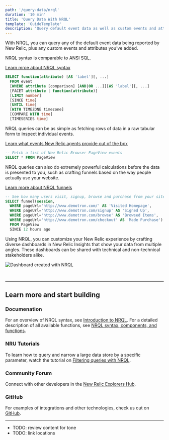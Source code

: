 ```yaml
---
path: '/query-data/nrql'
duration: '10 min'
title: 'Query Data With NRQL'
template: 'GuideTemplate'
description: 'Query default event data as well as custom events and attributes with our powerful, SQL-like query language. Start querying now.'
---
```


<Intro>

With NRQL, you can query any of the default event data being reported by New Relic, plus any custom events and attributes you’ve added.

</Intro>

<Steps>

<Step>

NRQL syntax is comparable to ANSI SQL.

[Learn mroe about NRQL syntax]()

```sql copy=false
SELECT function(attribute) [AS 'label'][, ...] 
  FROM event
  [WHERE attribute [comparison] [AND|OR ...]][AS 'label'][, ...]
  [FACET attribute | function(attribute)]
  [LIMIT number]
  [SINCE time]
  [UNTIL time]
  [WITH TIMEZONE timezone]
  [COMPARE WITH time]
  [TIMESERIES time]
```

</Step>

<Step>

NRQL queries can be as simple as fetching rows of data in a raw tabular form to inspect individual events.

[Learn what events New Relic agents provide out of the box]()

```sql
-- Fetch a list of New Relic Browser PageView events
SELECT * FROM PageView
```

</Step>

<Step>

NRQL queries can also do extremely powerful calculations before the data is presented to you, such as crafting funnels based on the way people actually use your website.

[Learn more about NRQL funnels]()

```sql
-- See how many users visit, signup, browse and purchase from your site as a funnel
SELECT funnel(session, 
  WHERE pageUrl='http://www.demotron.com/' AS 'Visited Homepage',
  WHERE pageUrl='http://www.demotron.com/signup' AS 'Signed Up', 
  WHERE pageUrl='http://www.demotron.com/browse' AS 'Browsed Items', 
  WHERE pageUrl='http://www.demotron.com/checkout' AS 'Made Purchase') 
  FROM PageView 
  SINCE 12 hours ago
```

</Step>

<Step>

Using NRQL, you can customize your New Relic experience by crafting diverse dashboards in New Relic Insights that show your data from multiple angles. These dashboards can be shared with technical and non-technical stakeholders alike.

![Dashboard created with NRQL](../images/nr1-dashboard.png)

</Step>

</Steps>

<br />

---

## Learn more and start building

### Documenation

For an overview of NRQL syntax, see [Introduction to NRQL](https://docs.newrelic.com/docs/insights/nrql-new-relic-query-language/using-nrql/introduction-nrql). For a detailed description of all available functions, see [NRQL syntax, components, and functions](https://docs.newrelic.com/docs/insights/nrql-new-relic-query-language/nrql-resources/nrql-syntax-components-functions).

### NRU Tutorials

To learn how to query and narrow a large data store by a specific parameter, watch the tutorial on [Filtering queries with NRQL](https://learn.newrelic.com/writing-nrql-queries).

### Community Forum

Connect with other developers in the [New Relic Explorers Hub](http://discuss.newrelic.com/tags/developer). 

### GitHub

For examples of integrations and other technologies, check us out on [GitHub](https://github.com/newrelic).


---

* TODO: review content for tone
* TODO: link locations
